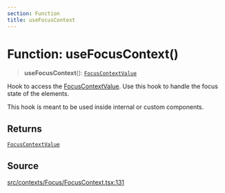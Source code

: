 ```yaml
---
section: Function
title: useFocusContext
---
```


# Function: useFocusContext()

> **useFocusContext**(): [`FocusContextValue`](/api/latest/type-aliases/FocusContextValue.mdx)

Hook to access the [FocusContextValue](/api/latest/type-aliases/FocusContextValue.mdx). Use this hook to handle the
focus state of the elements.

This hook is meant to be used inside internal or custom components.

## Returns

[`FocusContextValue`](/api/latest/type-aliases/FocusContextValue.mdx)

## Source

[src/contexts/Focus/FocusContext.tsx:131](https://github.com/gpbl/react-day-picker/blob/a8bfa5451/src/contexts/Focus/FocusContext.tsx#L131)
